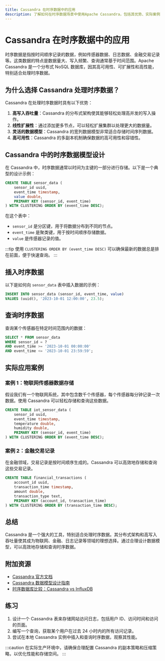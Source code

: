 ```yaml
---
title: Cassandra 在时序数据中的应用
description: 了解如何在时序数据场景中使用Apache Cassandra，包括其优势、实际案例和代码示例。
---
```


# Cassandra 在时序数据中的应用

时序数据是指按时间顺序记录的数据，例如传感器数据、日志数据、金融交易记录等。这类数据的特点是数据量大、写入频繁、查询通常基于时间范围。Apache Cassandra 是一个分布式 NoSQL 数据库，因其高可用性、可扩展性和高性能，特别适合处理时序数据。

## 为什么选择 Cassandra 处理时序数据？

Cassandra 在处理时序数据时具有以下优势：

1. **高写入吞吐量**：Cassandra 的分布式架构使其能够轻松处理高并发的写入操作。
2. **线性扩展性**：通过添加更多节点，可以轻松扩展集群以处理更大的数据量。
3. **灵活的数据模型**：Cassandra 的宽列数据模型非常适合存储时间序列数据。
4. **高可用性**：Cassandra 的多副本机制确保数据的高可用性和容错性。

## Cassandra 中的时序数据模型设计

在 Cassandra 中，时序数据通常以时间为主键的一部分进行存储。以下是一个典型的设计示例：

```sql
CREATE TABLE sensor_data (
    sensor_id uuid,
    event_time timestamp,
    value double,
    PRIMARY KEY (sensor_id, event_time)
) WITH CLUSTERING ORDER BY (event_time DESC);
```

在这个表中：
- `sensor_id` 是分区键，用于将数据分布到不同的节点。
- `event_time` 是聚类键，用于按时间顺序存储数据。
- `value` 是传感器记录的值。

:::tip
使用 `CLUSTERING ORDER BY (event_time DESC)` 可以确保最新的数据总是排在前面，便于快速查询。
:::

## 插入时序数据

以下是如何向 `sensor_data` 表中插入数据的示例：

```sql
INSERT INTO sensor_data (sensor_id, event_time, value)
VALUES (uuid(), '2023-10-01 12:00:00', 23.5);
```

## 查询时序数据

查询某个传感器在特定时间范围内的数据：

```sql
SELECT * FROM sensor_data
WHERE sensor_id = ?
AND event_time >= '2023-10-01 00:00:00'
AND event_time <= '2023-10-01 23:59:59';
```

## 实际应用案例

### 案例 1：物联网传感器数据存储

假设我们有一个物联网系统，其中包含数千个传感器，每个传感器每分钟记录一次数据。使用 Cassandra 可以轻松存储和查询这些数据。

```sql
CREATE TABLE iot_sensor_data (
    sensor_id uuid,
    event_time timestamp,
    temperature double,
    humidity double,
    PRIMARY KEY (sensor_id, event_time)
) WITH CLUSTERING ORDER BY (event_time DESC);
```

### 案例 2：金融交易记录

在金融领域，交易记录是按时间顺序生成的。Cassandra 可以高效地存储和查询这些交易记录。

```sql
CREATE TABLE financial_transactions (
    account_id uuid,
    transaction_time timestamp,
    amount double,
    transaction_type text,
    PRIMARY KEY (account_id, transaction_time)
) WITH CLUSTERING ORDER BY (transaction_time DESC);
```

## 总结

Cassandra 是一个强大的工具，特别适合处理时序数据。其分布式架构和高写入吞吐量使其成为物联网、金融、日志记录等领域的理想选择。通过合理设计数据模型，可以高效地存储和查询时序数据。

## 附加资源

- [Cassandra 官方文档](https://cassandra.apache.org/doc/latest/)
- [Cassandra 数据模型设计指南](https://docs.datastax.com/en/dse/6.7/cql/cql/cql_using/useWhenDataModel.html)
- [时序数据库比较：Cassandra vs InfluxDB](https://www.influxdata.com/blog/cassandra-vs-influxdb-for-time-series-data/)

## 练习

1. 设计一个 Cassandra 表来存储网站访问日志，包括用户 ID、访问时间和访问的页面。
2. 编写一个查询，获取某个用户在过去 24 小时内的所有访问记录。
3. 尝试在本地 Cassandra 实例中插入和查询时序数据，观察其性能。

:::caution
在实际生产环境中，请确保合理配置 Cassandra 的副本策略和压缩策略，以优化性能和存储空间。
:::